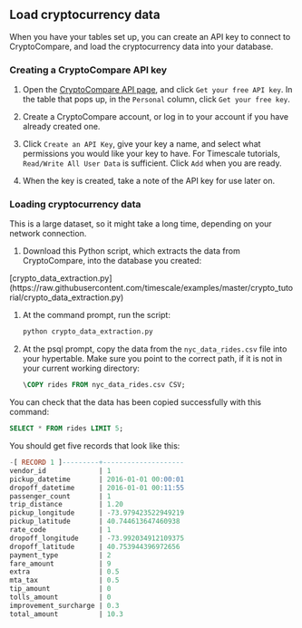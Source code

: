 ## Load cryptocurrency data

When you have your tables set up, you can create an API key to connect to
CryptoCompare, and load the cryptocurrency data into your database.

<procedure>

### Creating a CryptoCompare API key

1. Open the [CryptoCompare API page][cryptocompare-api], and click
   `Get your free API key`. In the table that pops up, in the `Personal` column, click `Get your free key`.

1. Create a CryptoCompare account, or log in to your account if you have already
   created one.

1. Click `Create an API Key`, give your key a name, and select what permissions
   you would like your key to have. For Timescale tutorials,
   `Read/Write All User Data` is sufficient. Click `Add` when you are ready.

1. When the key is created, take a note of the API key for use later on.

</procedure>

<procedure>

### Loading cryptocurrency data

<highlight type="important">
This is a large dataset, so it might take a long time, depending on your network
connection.
</highlight>

1.  Download this Python script, which extracts the data from CryptoCompare,
    into the database you created:

   <tag type="download">
   [crypto_data_extraction.py](https://raw.githubusercontent.com/timescale/examples/master/crypto_tutorial/crypto_data_extraction.py)
   </tag>

1.  At the command prompt, run the script:

    ```bash
    python crypto_data_extraction.py
    ```

1.  At the psql prompt, copy the data from the `nyc_data_rides.csv` file into
    your hypertable. Make sure you point to the correct path, if it is not in
    your current working directory:

    ```sql
    \COPY rides FROM nyc_data_rides.csv CSV;
    ```

</procedure>

You can check that the data has been copied successfully with this command:

```sql
SELECT * FROM rides LIMIT 5;
```

You should get five records that look like this:

```sql
-[ RECORD 1 ]---------+--------------------
vendor_id             | 1
pickup_datetime       | 2016-01-01 00:00:01
dropoff_datetime      | 2016-01-01 00:11:55
passenger_count       | 1
trip_distance         | 1.20
pickup_longitude      | -73.979423522949219
pickup_latitude       | 40.744613647460938
rate_code             | 1
dropoff_longitude     | -73.992034912109375
dropoff_latitude      | 40.753944396972656
payment_type          | 2
fare_amount           | 9
extra                 | 0.5
mta_tax               | 0.5
tip_amount            | 0
tolls_amount          | 0
improvement_surcharge | 0.3
total_amount          | 10.3
```



[parallel-copy]: https://github.com/timescale/timescaledb-parallel-copy
[cryptocompare-api]: https://min-api.cryptocompare.com/
